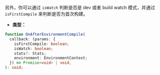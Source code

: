 另外，你可以通过 `isWatch` 判断是否是 dev 或者 build watch 模式，并通过 `isFirstCompile` 来判断是否为首次构建。

- **类型：**

```ts
function OnAfterEnvironmentCompile(
  callback: (params: {
    isFirstCompile: boolean;
    isWatch: boolean;
    stats?: Stats;
    environment: EnvironmentContext;
  }) => Promise<void> | void,
): void;
```
